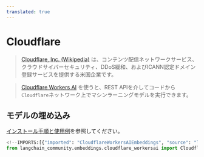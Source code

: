 ```yaml
---
translated: true
---
```


# Cloudflare

>[Cloudflare, Inc. (Wikipedia)](https://en.wikipedia.org/wiki/Cloudflare) は、コンテンツ配信ネットワークサービス、クラウドサイバーセキュリティ、DDoS緩和、およびICANN認定ドメイン登録サービスを提供する米国企業です。

>[Cloudflare Workers AI](https://developers.cloudflare.com/workers-ai/) を使うと、REST APIを介してコードから`Cloudflare`ネットワーク上でマシンラーニングモデルを実行できます。

## モデルの埋め込み

[インストール手順と使用例](/docs/integrations/text_embedding/cloudflare_workersai)を参照してください。

```python
<!--IMPORTS:[{"imported": "CloudflareWorkersAIEmbeddings", "source": "langchain_community.embeddings.cloudflare_workersai", "docs": "https://api.python.langchain.com/en/latest/embeddings/langchain_community.embeddings.cloudflare_workersai.CloudflareWorkersAIEmbeddings.html", "title": "Cloudflare"}]-->
from langchain_community.embeddings.cloudflare_workersai import CloudflareWorkersAIEmbeddings
```

